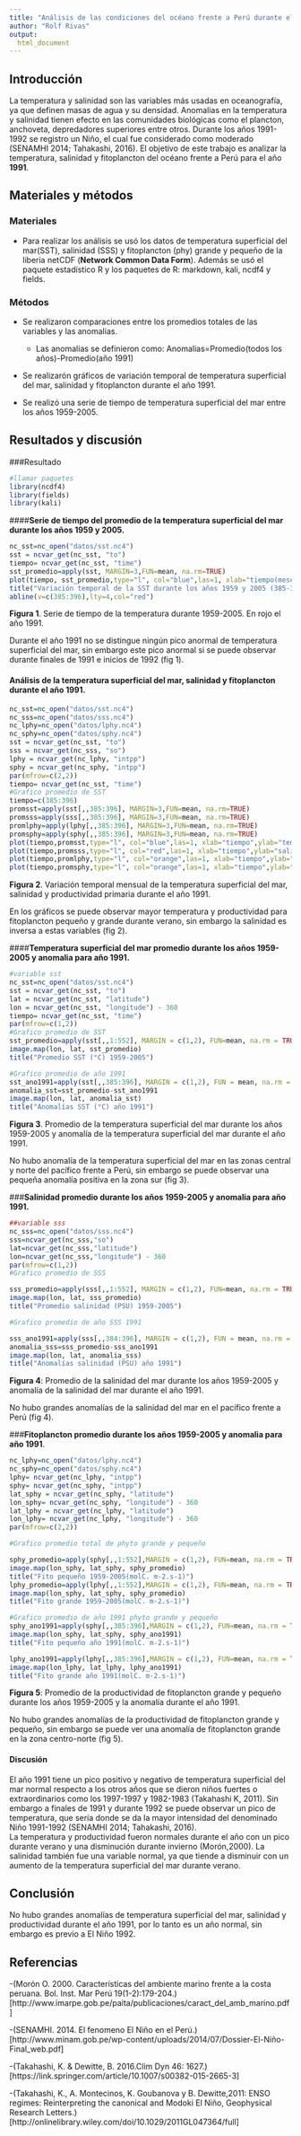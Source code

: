 ```yaml
---
title: "Análisis de las condiciones del océano frente a Perú durante el año 1991"
author: "Rolf Rivas"
output:
  html_document
---
```

## Introducción
La temperatura y salinidad son las variables más usadas en oceanografía, ya que definen masas de agua y su densidad. Anomalias en la temperatura y salinidad tienen efecto en las comunidades biológicas como el plancton, anchoveta, depredadores superiores entre otros. Durante los años 1991-1992 se registro un Niño, el cual fue considerado como moderado (SENAMHI 2014; Tahakashi, 2016). El objetivo de este trabajo es analizar la temperatura, salinidad y fitoplancton del océano frente a Perú para el año **1991**.

## Materiales y métodos
### Materiales  
* Para realizar los análisis se usó los datos de temperatura superficial del mar(SST), salinidad (SSS) y fitoplancton (phy) grande y pequeño de la liberia netCDF (**Network Common Data Form**). Además se usó el paquete estadístico R y los paquetes de R: markdown, kali, ncdf4 y fields.
 

### Métodos  
* Se realizaron comparaciones entre los promedios totales de las variables y las anomalias.  

     + Las anomalias se definieron como: Anomalias=Promedio(todos los años)-Promedio(año 1991)

* Se realizarón gráficos de variación temporal de temperatura superficial del mar, salinidad y fitoplancton durante el año 1991.

* Se realizó una serie de tiempo de temperatura superficial del mar entre los años 1959-2005.

## Resultados y discusión
###Resultado

```r
#llamar paquetes
library(ncdf4)
library(fields)
library(kali)
```

####**Serie de tiempo del promedio de la temperatura superficial del mar durante los años 1959 y 2005.**
```r
nc_sst=nc_open("datos/sst.nc4")
sst = ncvar_get(nc_sst, "to")
tiempo= ncvar_get(nc_sst, "time")
sst_promedio=apply(sst, MARGIN=3,FUN=mean, na.rm=TRUE)
plot(tiempo, sst_promedio,type="l", col="blue",las=1, xlab="tiempo(meses)",ylab="temperatura promedio(°C)")
title("Variación temporal de la SST durante los años 1959 y 2005 (385-396)")
abline(v=c(385:396),lty=4,col="red")
```
   
   **Figura 1**. Serie de tiempo de la temperatura durante 1959-2005. En rojo el año 1991.

Durante el año 1991 no se distingue ningún pico anormal de temperatura superficial del mar, sin embargo este pico anormal si se puede observar durante finales de 1991 e inicios de 1992 (fig 1).

#### **Análisis de la temperatura superficial del mar, salinidad y fitoplancton durante el año 1991.**

```r
nc_sst=nc_open("datos/sst.nc4")
nc_sss=nc_open("datos/sss.nc4")
nc_lphy=nc_open("datos/lphy.nc4")
nc_sphy=nc_open("datos/sphy.nc4")
sst = ncvar_get(nc_sst, "to")
sss = ncvar_get(nc_sss, "so")
lphy = ncvar_get(nc_lphy, "intpp")
sphy = ncvar_get(nc_sphy, "intpp")
par(mfrow=c(2,2))
tiempo= ncvar_get(nc_sst, "time")
#Grafico promedio de SST
tiempo=c(385:396)
promsst=apply(sst[,,385:396], MARGIN=3,FUN=mean, na.rm=TRUE)
promsss=apply(sss[,,385:396], MARGIN=3,FUN=mean, na.rm=TRUE)
promlphy=apply(lphy[,,385:396], MARGIN=3,FUN=mean, na.rm=TRUE)
promsphy=apply(sphy[,,385:396], MARGIN=3,FUN=mean, na.rm=TRUE)
plot(tiempo,promsst,type="l", col="blue",las=1, xlab="tiempo",ylab="temperatura promedio(°C)")
plot(tiempo,promsss,type="l", col="red",las=1, xlab="tiempo",ylab="salinidad promedio(PSU)")
plot(tiempo,promlphy,type="l", col="orange",las=1, xlab="tiempo",ylab="Fitoplancton grande(molC. m-2.s-1)")
plot(tiempo,promsphy,type="l", col="orange",las=1, xlab="tiempo",ylab="Fitoplancton pequeño(molC. m-2.s-1)")
```

**Figura 2**. Variación temporal mensual de la temperatura superficial del mar, salinidad y productividad primaria durante el año 1991.

En los gráficos se puede observar mayor temperatura y productividad para fitoplancton pequeño y grande durante verano, sin embargo la salinidad es inversa a estas variables (fig 2).

####**Temperatura superficial del mar promedio durante los años 1959-2005 y anomalia para año 1991.**
```r
#variable sst
nc_sst=nc_open("datos/sst.nc4")
sst = ncvar_get(nc_sst, "to")
lat = ncvar_get(nc_sst, "latitude")
lon = ncvar_get(nc_sst, "longitude") - 360
tiempo= ncvar_get(nc_sst, "time")
par(mfrow=c(1,2))
#Grafico promedio de SST
sst_promedio=apply(sst[,,1:552], MARGIN = c(1,2), FUN=mean, na.rm = TRUE)
image.map(lon, lat, sst_promedio)
title("Promedio SST (°C) 1959-2005")

#Grafico promedio de año 1991
sst_ano1991=apply(sst[,,385:396], MARGIN = c(1,2), FUN = mean, na.rm = TRUE)
anomalia_sst=sst_promedio-sst_ano1991
image.map(lon, lat, anomalia_sst)
title("Anomalías SST (°C) año 1991")
```
  **Figura 3**. Promedio de la temperatura superficial del mar durante los años 1959-2005 y anomalía de la temperatura superficial del mar durante el año 1991.

No hubo anomalía de la temperatura superficial del mar en las zonas central y norte del pacífico frente a Perú, sin embargo se puede observar una pequeña anomalía positiva en la zona sur (fig 3).


###**Salinidad promedio durante los años 1959-2005 y anomalia para año 1991.**
```r
##variable sss
nc_sss=nc_open("datos/sss.nc4")
sss=ncvar_get(nc_sss,"so")
lat=ncvar_get(nc_sss,"latitude")
lon=ncvar_get(nc_sss,"longitude") - 360
par(mfrow=c(1,2))
#Grafico promedio de SSS

sss_promedio=apply(sss[,,1:552], MARGIN = c(1,2), FUN=mean, na.rm = TRUE)
image.map(lon, lat, sss_promedio)
title("Promedio salinidad (PSU) 1959-2005")

#Grafico promedio de año SSS 1991

sss_ano1991=apply(sss[,,384:396], MARGIN = c(1,2), FUN = mean, na.rm = TRUE)
anomalia_sss=sss_promedio-sss_ano1991
image.map(lon, lat, anomalia_sss)
title("Anomalías salinidad (PSU) año 1991")
```
   **Figura 4**: Promedio de la salinidad del mar durante los años 1959-2005 y anomalía de la salinidad del mar durante el año 1991.

No hubo grandes anomalías de la salinidad del mar en el pacífico frente a Perú (fig 4).


###**Fitoplancton promedio durante los años 1959-2005 y anomalia para año 1991**.

```r
nc_lphy=nc_open("datos/lphy.nc4")
nc_sphy=nc_open("datos/sphy.nc4")
lphy= ncvar_get(nc_lphy, "intpp")
sphy= ncvar_get(nc_sphy, "intpp")
lat_sphy = ncvar_get(nc_sphy, "latitude")
lon_sphy= ncvar_get(nc_sphy, "longitude") - 360
lat_lphy = ncvar_get(nc_lphy, "latitude")
lon_lphy= ncvar_get(nc_lphy, "longitude") - 360
par(mfrow=c(2,2))

#Grafico promedio total de phyto grande y pequeño

sphy_promedio=apply(sphy[,,1:552],MARGIN = c(1,2), FUN=mean, na.rm = TRUE)
image.map(lon_sphy, lat_sphy, sphy_promedio)
title("Fito pequeño 1959-2005(molC. m-2.s-1)")
lphy_promedio=apply(lphy[,,1:552],MARGIN = c(1,2), FUN=mean, na.rm = TRUE)
image.map(lon_sphy, lat_sphy, sphy_promedio)
title("Fito grande 1959-2005(molC. m-2.s-1)")

#Grafico promedio de año 1991 phyto grande y pequeño
sphy_ano1991=apply(sphy[,,385:396],MARGIN = c(1,2), FUN=mean, na.rm = TRUE)
image.map(lon_sphy, lat_sphy, sphy_ano1991)
title("Fito pequeño año 1991(molC. m-2.s-1)")

lphy_ano1991=apply(lphy[,,385:396],MARGIN = c(1,2), FUN=mean, na.rm = TRUE)
image.map(lon_lphy, lat_lphy, lphy_ano1991)
title("Fito grande año 1991(molC. m-2.s-1)")
```

  **Figura 5**: Promedio de la productividad de fitoplancton grande y pequeño durante los años 1959-2005 y la anomalía durante el año 1991.  

No hubo grandes anomalías de la productividad de fitoplancton grande y pequeño, sin embargo se puede ver una anomalía de fitoplancton grande en la zona centro-norte (fig 5).


#### Discusión

El año 1991 tiene un pico positivo y negativo de temperatura superficial del mar normal respecto a los otros años que se dieron niños fuertes o extraordinarios como los 1997-1997 y 1982-1983 (Takahashi K, 2011). Sin embargo a finales de 1991 y durante 1992 se puede observar un pico de temperatura, que sería donde se da la mayor intensidad del denominado Niño 1991-1992 (SENAMHI 2014; Tahakashi, 2016).  
La temperatura y productividad fueron normales durante el año con un pico durante verano y una disminución durante invierno (Morón,2000). La salinidad también fue una variable normal, ya que tiende a disminuir con un aumento de la temperatura superficial del mar durante verano.

## Conclusión

No hubo grandes anomalías de temperatura superficial del mar, salinidad y productividad  durante el año 1991, por lo tanto es un año normal, sin embargo es previo a El Niño 1992. 

## Referencias

-(Morón O. 2000. Características del ambiente marino frente a la costa peruana. Bol. Inst. Mar Perú 19(1-2):179-204.)[http://www.imarpe.gob.pe/paita/publicaciones/caract_del_amb_marino.pdf]

-(SENAMHI. 2014. El fenomeno El Niño en el Perú.)[http://www.minam.gob.pe/wp-content/uploads/2014/07/Dossier-El-Niño-Final_web.pdf]

-(Takahashi, K. & Dewitte, B. 2016.Clim Dyn 46: 1627.)[https://link.springer.com/article/10.1007/s00382-015-2665-3]

-(Takahashi, K., A. Montecinos, K. Goubanova y B. Dewitte,2011: ENSO regimes: Reinterpreting the canonical and Modoki El Niño, Geophysical Research Letters.)[http://onlinelibrary.wiley.com/doi/10.1029/2011GL047364/full]


